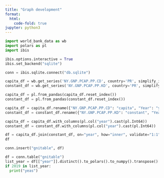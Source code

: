 ```yaml
---
title: "Graph development"
format:
  html:
    code-fold: true
jupyter: python3
---
```



```python
import world_bank_data as wb
import polars as pl
import ibis

ibis.options.interactive = True
ibis.set_backend("sqlite")
```

```python
conn = ibis.sqlite.connect("db.sqlite")
```

```python
capita_df = wb.get_series('NY.GNP.PCAP.PP.CD', country='PR', simplify_index=True, date="2028")
constant_df = wb.get_series('NY.GNP.PCAP.PP.KD', country='PR', simplify_index=True, date="2028")

capita_df = pl.from_pandas(capita_df.reset_index())
constant_df = pl.from_pandas(constant_df.reset_index())

capita_df = capita_df.rename({"NY.GNP.PCAP.PP.CD": "capita", "Year": "year"})
constant_df = constant_df.rename({"NY.GNP.PCAP.PP.KD": "constant", "Year": "year"})

capita_df = capita_df.with_columns(pl.col("year").cast(pl.Int64))
constant_df = constant_df.with_columns(pl.col("year").cast(pl.Int64))

df = capita_df.join(constant_df, on="year", how="inner", validate="1:1")
df
```

```python
conn.insert("gnitable", df)
```

```python
df = conn.table("gnitable")
list_year = df[["year"]].distinct().to_polars().to_numpy().transpose()[0]
if 2019 in list_year:
  print("yeas")
```
